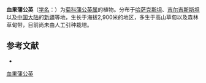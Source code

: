 {{Speciesbox
| name = 血果蒲公英
| status = 
| status_system = 
| image =
| genus = Taraxacum
| species = repandum
| authority = Pavl.
}}

'''血果蒲公英'''（[[学名|学名]]：{{lang|la|''Taraxacum repandum''}}）为[[菊科|菊科]][[蒲公英属|蒲公英属]]的植物。分布于[[哈萨克斯坦|哈萨克斯坦]]、[[吉尔吉斯斯坦|吉尔吉斯斯坦]]以及[[中国大陆|中国大陆]]的[[新疆|新疆]]等地，生长于海拔2,900米的地区，多生于高山草甸以及森林草甸带，目前尚未由人工引种栽培。

== 参考文献 ==
<div class="references-small">
* {{cite web| url =http://www.bioinfo.cn/db05/KmzwSpecies.php?action=view&id=6009| title =血果蒲公英| work =《中国高等植物数据库全库》| publisher =中国科学院微生物研究所| author =昆明植物研究所| accessdate =2009-02-25| deadurl =yes| archiveurl =https://web.archive.org/web/20160305023924/http://www.bioinfo.cn/db05/KmzwSpecies.php?action=view&id=6009| archivedate =2016-03-05| df =}}
</div>
{{Taxonbar|from=Q15232144}}

[[Category:蒲公英属|血果蒲公英]]


{{植物小作品}}